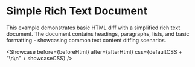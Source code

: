 # Simple Rich Text Document

This example demonstrates basic HTML diff with a simplified rich text document. The document contains headings, paragraphs, lists, and basic formatting - showcasing common text content diffing scenarios.


<Showcase
  before={beforeHtml}
  after={afterHtml}
  css={defaultCSS + "\n\n" + showcaseCSS}
/>

